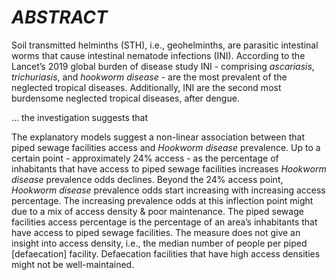 
# *ABSTRACT* {-}

Soil transmitted helminths (STH), i.e., geohelminths, are parasitic intestinal worms that cause intestinal nematode infections (INI).  According to the Lancet's 2019 global burden of disease study INI - comprising *ascariasis*, *trichuriasis*, and *hookworm disease* - are the most prevalent of the neglected tropical diseases.  Additionally, INI are the second most burdensome neglected tropical diseases, after dengue.

... the investigation suggests that

The explanatory models suggest a non-linear association between that piped sewage facilities access and *Hookworm disease* prevalence.  Up to a certain point - approximately $24\%$ access -  as the percentage of inhabitants that have access to piped sewage facilities increases *Hookworm disease* prevalence odds declines.  Beyond the $24\%$ access point, *Hookworm disease* prevalence odds start increasing with increasing access percentage.  The increasing prevalence odds at this inflection point might due to a mix of access density & poor maintenance.  The piped sewage facilities access percentage is the percentage of an area’s inhabitants that have access to piped sewage facilities. The measure does not give an insight into access density, i.e., the median number of people per piped [defaecation] facility. Defaecation facilities that have high access densities might not be well-maintained.